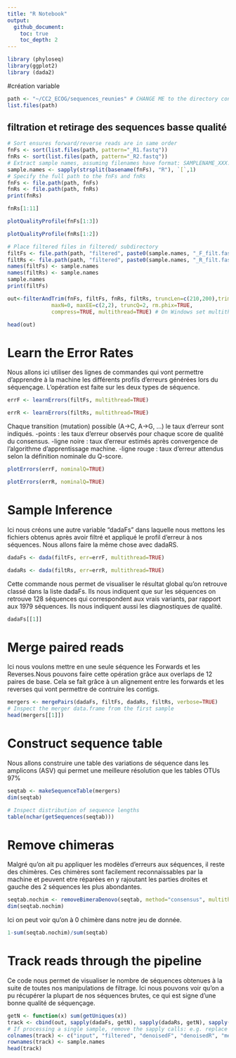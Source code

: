 ```yaml
---
title: "R Notebook"
output: 
  github_document:
    toc: true
    toc_depth: 2
---
```


```r
library (phyloseq)
library(ggplot2)
library (dada2)
```

#création variable
```r
path <- "~/CC2_ECOG/sequences_reunies" # CHANGE ME to the directory containing the fastq files after unzipping.
list.files(path)
```
## filtration et retirage des sequences basse qualité
```r
# Sort ensures forward/reverse reads are in same order
fnFs <- sort(list.files(path, pattern="_R1.fastq"))
fnRs <- sort(list.files(path, pattern="_R2.fastq"))
# Extract sample names, assuming filenames have format: SAMPLENAME_XXX.fastq
sample.names <- sapply(strsplit(basename(fnFs), "R"), `[`,1)
# Specify the full path to the fnFs and fnRs
fnFs <- file.path(path, fnFs)
fnRs <- file.path(path, fnRs)
print(fnRs)
```

```r
fnRs[1:11]
```

```r
plotQualityProfile(fnFs[1:3])
```



```r
plotQualityProfile(fnRs[1:2])
```

```r
# Place filtered files in filtered/ subdirectory
filtFs <- file.path(path, "filtered", paste0(sample.names, "_F_filt.fastq.gz"))
filtRs <- file.path(path, "filtered", paste0(sample.names, "_R_filt.fastq.gz"))
names(filtFs) <- sample.names
names(filtRs) <- sample.names
sample.names
print(filtFs)
```

```r
out<-filterAndTrim(fnFs, filtFs, fnRs, filtRs, truncLen=c(210,200),trimLeft=c(21),
              maxN=0, maxEE=c(2,2), truncQ=2, rm.phix=TRUE,
              compress=TRUE, multithread=TRUE) # On Windows set multithread=FALSE
```

```r
head(out)
```
# Learn the Error Rates
 Nous allons ici utiliser des lignes de commandes qui vont permettre d'apprendre à la machine les différents profils d'erreurs générées lors du séquençage. L'opération est faite sur les deux types de séquence.
 
```r
errF <- learnErrors(filtFs, multithread=TRUE)
```

```r
errR <- learnErrors(filtRs, multithread=TRUE)
```
Chaque transition (mutation) possible (A→C, A→G, ...) le taux d'erreur sont indiqués. 
-points : les taux d'erreur observés pour chaque score de qualité du consensus. 
-ligne noire : taux d'erreur estimés après convergence de l'algorithme d'apprentissage machine. 
-ligne rouge : taux d'erreur attendus selon la définition nominale du Q-score.
```r
plotErrors(errF, nominalQ=TRUE)
```
```r
plotErrors(errR, nominalQ=TRUE)
```
# Sample Inference
Ici nous créons une autre variable "dadaFs" dans laquelle nous mettons les fichiers obtenus après avoir filtré et appliqué le profil d'erreur à nos séquences. Nous allons faire la même chose avec dadaRS.

```r
dadaFs <- dada(filtFs, err=errF, multithread=TRUE)
```
```r
dadaRs <- dada(filtRs, err=errR, multithread=TRUE)
```
Cette commande nous permet de visualiser le résultat global qu'on retrouve classé dans la liste dadaFs. Ils nous indiquent que sur les séquences on retrouve 128 séquences qui correspondent aux vrais variants, par rapport aux 1979 séquences. Ils nous indiquent aussi les diagnostiques de qualité.
```r
dadaFs[[1]]
```
# Merge paired reads
Ici nous voulons mettre en une seule séquence les Forwards et les Reverses.Nous pouvons faire cette opération grâce aux overlaps de 12 paires de base. Cela se fait grâce à un alignement entre les forwards et les reverses qui vont permettre de contruire les contigs.
```r
mergers <- mergePairs(dadaFs, filtFs, dadaRs, filtRs, verbose=TRUE)
# Inspect the merger data.frame from the first sample
head(mergers[[1]])
```
# Construct sequence table
Nous allons construire une table des variations de séquence dans les amplicons (ASV) qui permet une meilleure résolution que les tables OTUs 97%
```r
seqtab <- makeSequenceTable(mergers)
dim(seqtab)
```
```r
# Inspect distribution of sequence lengths
table(nchar(getSequences(seqtab)))
```
# Remove chimeras
Malgré qu'on ait pu appliquer les modèles d'erreurs aux séquences, il reste des chimères. Ces chimères sont facilement reconnaissables par la machine et peuvent etre réparées en y rajoutant les parties droites et gauche des 2 séquences les plus abondantes.
```r
seqtab.nochim <- removeBimeraDenovo(seqtab, method="consensus", multithread=TRUE, verbose=TRUE)
dim(seqtab.nochim)
```
Ici on peut voir qu'on à 0 chimère dans notre jeu de donnée.
```r
1-sum(seqtab.nochim)/sum(seqtab)
```
# Track reads through the pipeline
Ce code nous permet de visualiser le nombre de séquences obtenues à la suite de toutes nos manipulations de filtrage. Ici nous pouvons voir qu'on a pu récupérer la plupart de nos séquences brutes, ce qui est signe d'une bonne qualité de séquençage.
```r
getN <- function(x) sum(getUniques(x))
track <- cbind(out, sapply(dadaFs, getN), sapply(dadaRs, getN), sapply(mergers, getN), rowSums(seqtab.nochim))
# If processing a single sample, remove the sapply calls: e.g. replace sapply(dadaFs, getN) with getN(dadaFs)
colnames(track) <- c("input", "filtered", "denoisedF", "denoisedR", "merged", "nonchim")
rownames(track) <- sample.names
head(track)
```







